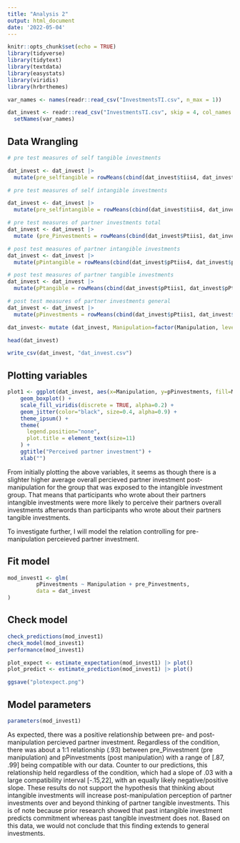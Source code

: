 ```yaml
---
title: "Analysis 2"
output: html_document
date: '2022-05-04'
---
```


```r
knitr::opts_chunk$set(echo = TRUE)
library(tidyverse)
library(tidytext)
library(textdata)
library(easystats)
library(viridis)
library(hrbrthemes)

```

```r
var_names <- names(readr::read_csv("InvestmentsTI.csv", n_max = 1))

dat_invest <- readr::read_csv("InvestmentsTI.csv", skip = 4, col_names = FALSE) |>
  setNames(var_names)
```

## Data Wrangling 

```r

# pre test measures of self tangible investments 

dat_invest <- dat_invest |>
  mutate(pre_selftangible = rowMeans(cbind(dat_invest$tiis4, dat_invest$tiis5, dat_invest$tiis7, dat_invest$tiis8, dat_invest$tiis11), na.rm=T))

# pre test measures of self intangible investments 

dat_invest <- dat_invest |>
  mutate(pre_selfintangible = rowMeans(cbind(dat_invest$tiis4, dat_invest$tiis5, dat_invest$tiis7, dat_invest$tiis8, dat_invest$tiis11), na.rm=T))

# pre test measures of partner investments total 
dat_invest <- dat_invest |>
  mutate (pre_Pinvestments = rowMeans(cbind(dat_invest$Ptiis1, dat_invest$Ptiis2, dat_invest$Ptiis3, dat_invest$Ptiis4, dat_invest$Ptiis5, dat_invest$Ptiis6, dat_invest$Ptiis7, dat_invest$Ptiis8, dat_invest$Ptiis9, dat_invest$Ptiis10, dat_invest$Ptiis11, dat_invest$Ptiis12, dat_invest$Ptiis13), na.rm=T))

# post test measures of partner intangible investments 
dat_invest <- dat_invest |> 
  mutate(pPintangible = rowMeans(cbind(dat_invest$pPtiis4, dat_invest$pPtiis5, dat_invest$pPtiis7, dat_invest$pPtiis8, dat_invest$pPtiis11), na.rm=T))

# post test measures of partner tangible investments 
dat_invest <- dat_invest |>
  mutate(pPtangible = rowMeans(cbind(dat_invest$pPtiis1, dat_invest$pPtiis2, dat_invest$pPtiis3, dat_invest$pPtiis6, dat_invest$pPtiis9, dat_invest$pPtiis10, dat_invest$pPtiis12, dat_invest$pPtiis13), na.rm=T))

# post test measures of partner investments general 
dat_invest <- dat_invest |>
  mutate(pPinvestments = rowMeans(cbind(dat_invest$pPtiis1, dat_invest$pPtiis2, dat_invest$pPtiis3, dat_invest$pPtiis4, dat_invest$pPtiis5, dat_invest$pPtiis6, dat_invest$pPtiis7, dat_invest$pPtiis8, dat_invest$pPtiis9, dat_invest$pPtiis10, dat_invest$pPtiis11, dat_invest$pPtiis12, dat_invest$pPtiis13), na.rm=T))
```

```r
dat_invest<- mutate (dat_invest, Manipulation=factor(Manipulation, levels=c(1,2), labels=c("Tangible","Intangible")))

head(dat_invest)
```

```r
write_csv(dat_invest, "dat_invest.csv")
```



## Plotting variables 

```r
plot1 <- ggplot(dat_invest, aes(x=Manipulation, y=pPinvestments, fill=Manipulation)) +
    geom_boxplot() +
    scale_fill_viridis(discrete = TRUE, alpha=0.2) +
    geom_jitter(color="black", size=0.4, alpha=0.9) +
    theme_ipsum() +
    theme(
      legend.position="none",
      plot.title = element_text(size=11)
    ) +
    ggtitle("Perceived partner investment") +
    xlab("")

```



From initially plotting the above variables, it seems as though there is a slighter higher average overall percieved partner investment post-manipulation for the group that was exposed to the intangible investment group. That means that participants who wrote about their partners intangible investments were more likely to perceive their partners overall investments afterwords than participants who wrote about their partners tangible investments. 

To investigate further, I will model the relation controlling for pre-manipulation perceieved partner investment. 

## Fit model

```r

mod_invest1 <- glm(
         pPinvestments ~ Manipulation + pre_Pinvestments, 
         data = dat_invest
)

```

## Check model 

```r

check_predictions(mod_invest1)
check_model(mod_invest1)
performance(mod_invest1)
```

```r

plot_expect <- estimate_expectation(mod_invest1) |> plot()
plot_predict <- estimate_prediction(mod_invest1) |> plot()

ggsave("plotexpect.png")

```


## Model parameters

```r

parameters(mod_invest1)

```

As expected, there was a positive relationship between pre- and post-manipulation percieved partner investment. Regardless of the condition, there was about a 1:1 relationship (.93) between pre_Pinvestment (pre manipulation) and pPinvestments (post manipulation) with a range of [.87, .99] being compatible with our data. Counter to our predictions, this relationship held regardless of the condition, which had a slope of .03 with a large compatibility interval [-.15,22], with an equally likely negative/positive slope. These results do not support the hypothesis that thinking about intangible investments will increase post-manipulation perception of partner investments over and beyond thinking of partner tangible investments. This is of note because prior research showed that past intangible investment predicts commitment whereas past tangible investment does not. Based on this data, we would not conclude that this finding extends to general investments. 
